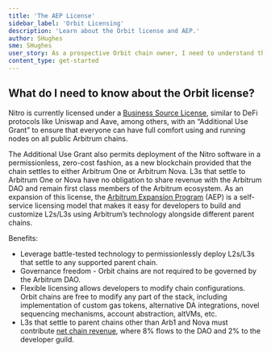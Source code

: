 ```yaml
---
title: 'The AEP License'
sidebar_label: 'Orbit Licensing'
description: 'Learn about the Orbit license and AEP.'
author: SHughes
sme: SHughes
user_story: As a prospective Orbit chain owner, I need to understand the Orbit license.
content_type: get-started
---
```


## What do I need to know about the Orbit license?

Nitro is currently licensed under a [Business Source License](https://github.com/OffchainLabs/nitro?tab=License-1-ov-file), similar to DeFi protocols like Uniswap and Aave, among others, with an “Additional Use Grant” to ensure that everyone can have full comfort using and running nodes on all public Arbitrum chains.

The Additional Use Grant also permits deployment of the Nitro software in a permissionless, zero-cost fashion, as a new blockchain provided that the chain settles to either Arbitrum One or Arbitrum Nova. L3s that settle to Arbitrum One or Nova have no obligation to share revenue with the Arbitrum DAO and remain first class members of the Arbitrum ecosystem.
As an expansion of this license, the [Arbitrum Expansion Program](https://docs.arbitrum.foundation/aep/ArbitrumExpansionProgramTerms.pdf) (AEP) is a self-service licensing model that makes it easy for developers to build and customize L2s/L3s using Arbitrum’s technology alongside different parent chains.

Benefits:
- Leverage battle-tested technology to permissionlessly deploy L2s/L3s that settle to any  supported parent chain.
- Governance freedom - Orbit chains are not required to be governed by the Arbitrum DAO.
- Flexible licensing allows developers to modify chain configurations. Orbit chains are free to modify any part of the stack, including implementation of custom gas tokens, alternative DA integrations, novel sequencing mechanisms, account abstraction, altVMs, etc.
- L3s that settle to parent chains other than Arb1 and Nova must contribute [net chain revenue](https://docs.arbitrum.io/launch-orbit-chain/how-tos/calculate-aep-fees#calculating-aep-fees), where 8% flows to the DAO and 2% to the developer guild.
